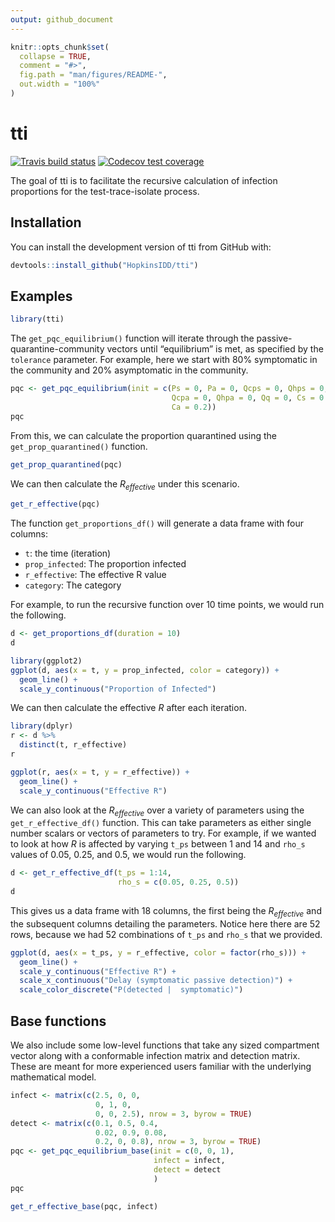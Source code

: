```yaml
---
output: github_document
---
```


<!-- README.md is generated from README.Rmd. Please edit that file -->

```r
knitr::opts_chunk$set(
  collapse = TRUE,
  comment = "#>",
  fig.path = "man/figures/README-",
  out.width = "100%"
)
```

# tti

<!-- badges: start -->
[![Travis build status](https://travis-ci.org/HopkinsIDD/tti.svg?branch=master)](https://travis-ci.org/HopkinsIDD/tti)
[![Codecov test coverage](https://codecov.io/gh/HopkinsIDD/tti/branch/master/graph/badge.svg)](https://codecov.io/gh/HopkinsIDD/tti?branch=master)
<!-- badges: end -->

The goal of tti is to facilitate the recursive calculation of infection proportions for the test-trace-isolate process.

## Installation

You can install the development version of tti from GitHub with:

``` r
devtools::install_github("HopkinsIDD/tti")
```

## Examples

```r
library(tti)
```

The `get_pqc_equilibrium()` function will iterate through the passive-quarantine-community vectors until "equilibrium" is met, as specified by the `tolerance` parameter. For example, here we start with 80% symptomatic in the community and 20% asymptomatic in the community.

```r
pqc <- get_pqc_equilibrium(init = c(Ps = 0, Pa = 0, Qcps = 0, Qhps = 0,
                                    Qcpa = 0, Qhpa = 0, Qq = 0, Cs = 0.8,
                                    Ca = 0.2))
pqc
```

From this, we can calculate the proportion quarantined using the `get_prop_quarantined()` function.

```r
get_prop_quarantined(pqc)
```

We can then calculate the $R_{effective}$ under this scenario.

```r
get_r_effective(pqc)
```

The function `get_proportions_df()` will generate a data frame with four columns:  

* `t`: the time (iteration)  
* `prop_infected`: The proportion infected  
* `r_effective`: The effective R value
* `category`: The category

For example, to run the recursive function over 10 time points, we would run the following.

```r
d <- get_proportions_df(duration = 10)
d
```

```r
library(ggplot2)
ggplot(d, aes(x = t, y = prop_infected, color = category)) + 
  geom_line() + 
  scale_y_continuous("Proportion of Infected")
```

We can then calculate the effective $R$ after each iteration.

```r
library(dplyr)
r <- d %>%
  distinct(t, r_effective)
r
```

```r
ggplot(r, aes(x = t, y = r_effective)) +
  geom_line() +
  scale_y_continuous("Effective R")
```

We can also look at the $R_{effective}$ over a variety of parameters using the `get_r_effective_df()` function. This can take parameters as either single number scalars or vectors of parameters to try. For example, if we wanted to look at how $R$ is affected by varying `t_ps` between 1 and 14 and `rho_s` values of 0.05, 0.25, and 0.5, we would run the following.

```r
d <- get_r_effective_df(t_ps = 1:14, 
                        rho_s = c(0.05, 0.25, 0.5))
d
```

This gives us a data frame with 18 columns, the first being the $R_{effective}$ and the subsequent columns detailing the parameters. Notice here there are 52 rows, because we had 52 combinations of `t_ps` and `rho_s` that we provided.

```r
ggplot(d, aes(x = t_ps, y = r_effective, color = factor(rho_s))) +
  geom_line() + 
  scale_y_continuous("Effective R") + 
  scale_x_continuous("Delay (symptomatic passive detection)") + 
  scale_color_discrete("P(detected |  symptomatic)")
```

## Base functions

We also include some low-level functions that take any sized compartment vector along with a conformable infection matrix and detection matrix. These are meant for more experienced users familiar with the underlying mathematical model.

```r
infect <- matrix(c(2.5, 0, 0,
                   0, 1, 0,
                   0, 0, 2.5), nrow = 3, byrow = TRUE)
detect <- matrix(c(0.1, 0.5, 0.4,
                   0.02, 0.9, 0.08,
                   0.2, 0, 0.8), nrow = 3, byrow = TRUE)
pqc <- get_pqc_equilibrium_base(init = c(0, 0, 1), 
                                infect = infect,
                                detect = detect
                                )
pqc
```

```r
get_r_effective_base(pqc, infect)
```



